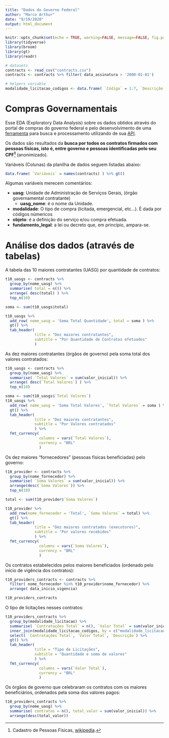 ```yaml
---
title: "Dados do Governo Federal"
author: "Marco Arthur"
date: "9/19/2020"
output: html_document
---
```


```r
knitr::opts_chunk$set(echo = TRUE, warning=FALSE, message=FALSE, fig.path='Figs/')
library(tidyverse)
library(broom)
library(gt)
library(readr)

# datasets
contracts <- read_csv("contracts.csv")
contracts <- contracts %>% filter( data_assinatura > '2000-01-01')

# helpers variable
modalidade_licitacao_codigos <- data.frame( `Código` = 1:7, `Descrição` = c("nao sei", "nao sei", "concorrência","nao sei","pregão","dispensa licitação", "inexigibilidade de licitação"))
```

# Compras Governamentais

Esse EDA (Exploratory Data Analysis) sobre os dados obtidos através do portal
de compras do governo federal e pelo desenvolvimento de uma
[ferramenta](https://github.com/marcoarthur/compras-gov) para busca e
processamento utilizando de sua [API](http://compras.dados.gov.br/docs/).

Os dados são resultados da __busca por todos os contratos firmados com pessoas
físicas, isto é, entre governo e pessoas identificadas pelo seu CPF[^1]__
(anonimizado).

[^1]: Cadastro de Pessoas Físicas,
[wikipedia](https://en.wikipedia.org/wiki/Cadastro_de_Pessoas_F%C3%ADsicas).

Variáveis (Colunas) da planilha de dados seguem listadas abaixo:

```r
data.frame( `Variáveis` = names(contracts) ) %>% gt()
```


Algumas variáveis merecem comentários:

  * __uasg__: Unidade de Administração de Serviços Gerais, (órgão governamental contratante)
    * __uasg_nome__:  é o nome da Unidade.
  * __modalidade__: O tipo de compra (licitada, emergencial, etc...). É dada por códigos númericos
  * __objeto__: é a definição do serviço e/ou compra efetuada.
  * __fundamento_legal__: a lei ou decreto que, em princípio, ampara-se.

# Análise dos dados (através de tabelas)

A tabela das 10 maiores contratantes (UASG) por quantidade de contratos:

```r
t10_uasgs <- contracts %>% 
  group_by(nome_uasg) %>%
  summarise( total = n()) %>%
  arrange( desc(total) ) %>%
  top_n(10)

soma <- sum(t10_uasgs$total)

t10_uasgs %>%
  add_row( nome_uasg = 'Soma Total Quantidade', total = soma ) %>%
  gt() %>%
  tab_header(
             title = "Dez maiores contratantes",
             subtitle = "Por Quantidade de Contratos efetuados"
             )
```

As dez maiores contratantes (órgãos de governo) pela soma total dos valores contratados:

```r

t10_uasgs <- contracts %>%
  group_by(nome_uasg) %>%
  summarise( `Total Valores` = sum(valor_inicial)) %>%
  arrange( desc(`Total Valores`) ) %>%
  top_n(10)

soma <- sum(t10_uasgs$`Total Valores`)
t10_uasgs %>%
  add_row( nome_uasg = 'Soma Total Valores', `Total Valores` = soma ) %>%
  gt() %>%
  tab_header(
             title = "Dez maiores contratantes",
             subtitle = "Por Valores contratados"
             ) %>%
  fmt_currency(
               columns = vars(`Total Valores`),
               currency = "BRL"
               )
```


Os dez maiores "fornecedores" (pessoas físicas beneficiadas) pelo governo:

```r
t10_provider <- contracts %>%
  group_by(nome_fornecedor) %>%
  summarise( `Soma Valores` = sum(valor_inicial)) %>%
  arrange(desc(`Soma Valores`)) %>%
  top_n(10)

total <- sum(t10_provider$`Soma Valores`)

t10_provider %>%
  add_row(nome_fornecedor = 'Total', `Soma Valores` = total) %>%
  gt() %>%
  tab_header(
             title = "Dez maiores contratados (executores)",
             subtitle = "Por valores recebidos"
             ) %>%
  fmt_currency(
               columns = vars(`Soma Valores`),
               currency = "BRL"
               )
```


Os contratos estabelecidos pelos maiores beneficiados (ordenado pelo início de vigência
dos contratos):

```r
t10_providers_contracts <- contracts %>%
  filter( nome_fornecedor %in% t10_provider$nome_fornecedor) %>%
  arrange( data_inicio_vigencia)

t10_providers_contracts
```


O tipo de licitações nesses contratos:

```r
t10_providers_contracts %>%
  group_by(modalidade_licitacao) %>%
  summarise( `Contratações Total` = n(), `Valor Total` = sum(valor_inicial)) %>%
  inner_join(modalidade_licitacao_codigos, by = c("modalidade_licitacao" = "Código")) %>%
  select( `Contratações Total`, `Valor Total`, `Descrição`) %>%
  gt() %>%
  tab_header(
             title = "Tipo de Licitações",
             subtitle = "Quantidade e soma de valores"
             ) %>%
  fmt_currency(
               columns = vars(`Valor Total`),
               currency = "BRL"
               )
```

Os órgãos de governo que celebraram os contratos com os maiores beneficiários,
ordenados pela soma dos valores pagos:

```r
t10_providers_contracts %>%
  group_by(nome_uasg) %>%
  summarise( contratos = n(), total_valor = sum(valor_inicial)) %>%
  arrange(desc(total_valor))
```
